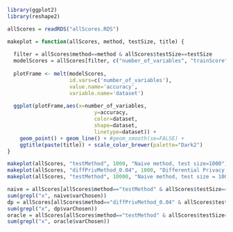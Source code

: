 ```r
library(ggplot2)
library(reshape2)

allScores = readRDS("allScores.RDS")

makeplot = function(allScores, method, testSize, title) {
  
  filter = allScores$method==method & allScores$testSize==testSize
  modelScores = allScores[filter, c("number_of_variables", "trainScore", "testScore", "freshScore")] 
  
  plotFrame <- melt(modelScores,
                    id.vars=c('number_of_variables'),
                    value.name='accuracy',
                    variable.name='dataset')
 
  ggplot(plotFrame,aes(x=number_of_variables,
                            y=accuracy,
                            color=dataset, 
                            shape=dataset,
                            linetype=dataset)) +
    geom_point() + geom_line() + #geom_smooth(se=FALSE) +
    ggtitle(paste(title)) + scale_color_brewer(palette="Dark2")
}

makeplot(allScores, "testMethod", 1000, "Naive method, test size=1000")
makeplot(allScores, "diffPrivMethod_0.04", 1000, "Differential Privacy, test size = 1000")
makeplot(allScores, "testMethod", 10000, "Naive method, test size = 10000")
```

```r
naive = allScores[allScores$method=="testMethod" & allScores$testSize==1000,]
sum(grepl("x", naive$varChosen))
dp = allScores[allScores$method=="diffPrivMethod_0.04" & allScores$testSize==1000,]
sum(grepl("x", dp$varChosen))
oracle = allScores[allScores$method=="testMethod" & allScores$testSize==10000,]
sum(grepl("x", oracle$varChosen))

```